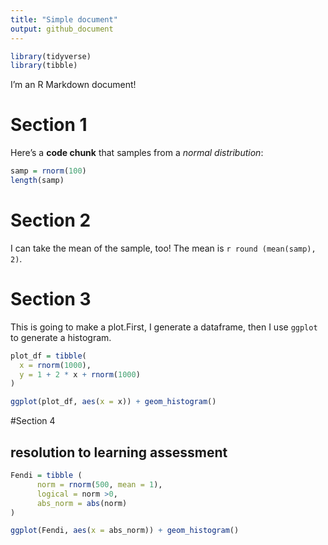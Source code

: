 ```yaml
---
title: "Simple document"
output: github_document
---
```


```r
library(tidyverse)
library(tibble)
```


I'm an R Markdown document! 

# Section 1

Here's a **code chunk** that samples from 
a _normal distribution_:

```r
samp = rnorm(100)
length(samp)
```

# Section 2

I can take the mean of the sample, too!
The mean is `r round (mean(samp), 2)`.

# Section 3

This is going to make a plot.First, I generate a dataframe, then I use `ggplot` to generate a histogram. 

```r


plot_df = tibble(
  x = rnorm(1000),
  y = 1 + 2 * x + rnorm(1000)
)

ggplot(plot_df, aes(x = x)) + geom_histogram()
```

#Section 4

## resolution to learning assessment

```r
Fendi = tibble (
      norm = rnorm(500, mean = 1),
      logical = norm >0,
      abs_norm = abs(norm)
)

ggplot(Fendi, aes(x = abs_norm)) + geom_histogram()
```

